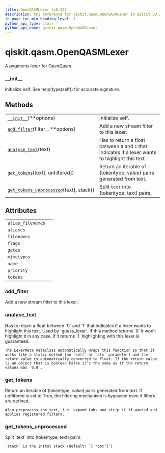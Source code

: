 ```yaml
---
title: OpenQASMLexer (v0.24)
description: API reference for qiskit.qasm.OpenQASMLexer in qiskit v0.24
in_page_toc_min_heading_level: 1
python_api_type: class
python_api_name: qiskit.qasm.OpenQASMLexer
---
```


<span id="qiskit-qasm-openqasmlexer" />

# qiskit.qasm.OpenQASMLexer

<Class id="qiskit.qasm.OpenQASMLexer" isDedicatedPage={true} github="https://github.com/qiskit/qiskit/tree/stable/0.16/qiskit/qasm/pygments/lexer.py" signature="OpenQASMLexer(*args, **kwds)" modifiers="class">
  A pygments lexer for OpenQasm.

  ### \_\_init\_\_

  <Function id="qiskit.qasm.OpenQASMLexer.__init__" signature="__init__(**options)">
    Initialize self. See help(type(self)) for accurate signature.
  </Function>

  ## Methods

  |                                                                                                                                                  |                                                                                                   |
  | ------------------------------------------------------------------------------------------------------------------------------------------------ | ------------------------------------------------------------------------------------------------- |
  | [`__init__`](#qiskit.qasm.OpenQASMLexer.__init__ "qiskit.qasm.OpenQASMLexer.__init__")(\*\*options)                                              | Initialize self.                                                                                  |
  | [`add_filter`](#qiskit.qasm.OpenQASMLexer.add_filter "qiskit.qasm.OpenQASMLexer.add_filter")(filter\_, \*\*options)                              | Add a new stream filter to this lexer.                                                            |
  | [`analyse_text`](#qiskit.qasm.OpenQASMLexer.analyse_text "qiskit.qasm.OpenQASMLexer.analyse_text")(text)                                         | Has to return a float between `0` and `1` that indicates if a lexer wants to highlight this text. |
  | [`get_tokens`](#qiskit.qasm.OpenQASMLexer.get_tokens "qiskit.qasm.OpenQASMLexer.get_tokens")(text\[, unfiltered])                                | Return an iterable of (tokentype, value) pairs generated from text.                               |
  | [`get_tokens_unprocessed`](#qiskit.qasm.OpenQASMLexer.get_tokens_unprocessed "qiskit.qasm.OpenQASMLexer.get_tokens_unprocessed")(text\[, stack]) | Split `text` into (tokentype, text) pairs.                                                        |

  ## Attributes

  |                   |   |
  | ----------------- | - |
  | `alias_filenames` |   |
  | `aliases`         |   |
  | `filenames`       |   |
  | `flags`           |   |
  | `gates`           |   |
  | `mimetypes`       |   |
  | `name`            |   |
  | `priority`        |   |
  | `tokens`          |   |

  ### add\_filter

  <Function id="qiskit.qasm.OpenQASMLexer.add_filter" signature="add_filter(filter_, **options)">
    Add a new stream filter to this lexer.
  </Function>

  ### analyse\_text

  <Function id="qiskit.qasm.OpenQASMLexer.analyse_text" signature="analyse_text(text)" modifiers="static">
    Has to return a float between `0` and `1` that indicates if a lexer wants to highlight this text. Used by `guess_lexer`. If this method returns `0` it won’t highlight it in any case, if it returns `1` highlighting with this lexer is guaranteed.

    The LexerMeta metaclass automatically wraps this function so that it works like a static method (no `self` or `cls` parameter) and the return value is automatically converted to float. If the return value is an object that is boolean False it’s the same as if the return values was `0.0`.
  </Function>

  ### get\_tokens

  <Function id="qiskit.qasm.OpenQASMLexer.get_tokens" signature="get_tokens(text, unfiltered=False)">
    Return an iterable of (tokentype, value) pairs generated from text. If unfiltered is set to True, the filtering mechanism is bypassed even if filters are defined.

    Also preprocess the text, i.e. expand tabs and strip it if wanted and applies registered filters.
  </Function>

  ### get\_tokens\_unprocessed

  <Function id="qiskit.qasm.OpenQASMLexer.get_tokens_unprocessed" signature="get_tokens_unprocessed(text, stack=('root'))">
    Split `text` into (tokentype, text) pairs.

    `stack` is the inital stack (default: `['root']`)
  </Function>
</Class>

